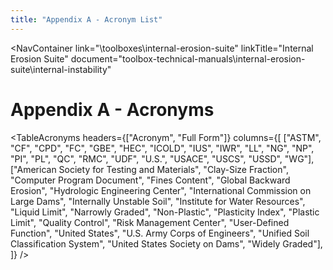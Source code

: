 ```yaml
---
title: "Appendix A - Acronym List"
---
```



<NavContainer 
  link="\toolboxes\internal-erosion-suite"
  linkTitle="Internal Erosion Suite"
  document="toolbox-technical-manuals\internal-erosion-suite\internal-instability"
></NavContainer>

# Appendix A - Acronyms

<TableAcronyms 
  headers={["Acronym", "Full Form"]}
  columns={[
  ["ASTM", "CF", "CPD", "FC", "GBE", "HEC", "ICOLD", "IUS", "IWR", "LL", "NG", "NP", "PI", "PL", "QC", "RMC", "UDF", "U.S.", "USACE", "USCS", "USSD",
  "WG"],
  ["American Society for Testing and Materials", "Clay-Size Fraction", "Computer Program Document", "Fines Content", "Global Backward Erosion",
  "Hydrologic Engineering Center", "International Commission on Large Dams", "Internally Unstable Soil", "Institute for Water Resources",
  "Liquid Limit", "Narrowly Graded", "Non-Plastic", "Plasticity Index", "Plastic Limit", "Quality Control", "Risk Management Center",
  "User-Defined Function", "United States", "U.S. Army Corps of Engineers", "Unified Soil Classification System", "United States Society on Dams",
  "Widely Graded"],
]}
/>

<CitationFootnote />